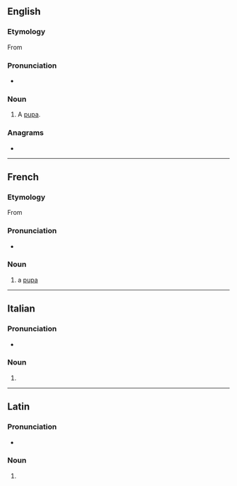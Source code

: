 {{also|pupë}}
==English==

===Etymology===
From {{bor|en|fr|pupe}}

===Pronunciation===
* {{IPA|/pjup/|lang=en}}

===Noun===
{{en-noun}}

# A [[pupa]].

{{Webster 1913}}

===Anagrams===
* {{anagrams|en|uppe}}

----

==French==

===Etymology===
From {{der|fr|la|pūpa}}

===Pronunciation===
* {{IPA|/pyp/|lang=fr}}

===Noun===
{{fr-noun|f}}

# a [[pupa]]

----

==Italian==

===Pronunciation===
* {{IPA|/ˈpu.pe/|lang=it}}

===Noun===
{{head|it|noun plural form|g=f}}

# {{plural of|pupa|lang=it}}

----

==Latin==

===Pronunciation===
* {{la-pronunc|pūpe}}

===Noun===
{{la-noun-form|pūpe}}

# {{inflection of|pūpus||voc|s|lang=la}}